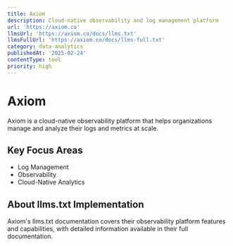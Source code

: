 ```yaml
---
title: Axiom
description: Cloud-native observability and log management platform
url: 'https://axiom.co'
llmsUrl: 'https://axiom.co/docs/llms.txt'
llmsFullUrl: 'https://axiom.co/docs/llms-full.txt'
category: data-analytics
publishedAt: '2025-02-24'
contentType: tool
priority: high
---
```


# Axiom

Axiom is a cloud-native observability platform that helps organizations manage and analyze their logs and metrics at scale.

## Key Focus Areas

- Log Management
- Observability
- Cloud-Native Analytics

## About llms.txt Implementation

Axiom's llms.txt documentation covers their observability platform features and capabilities, with detailed information available in their full documentation.
